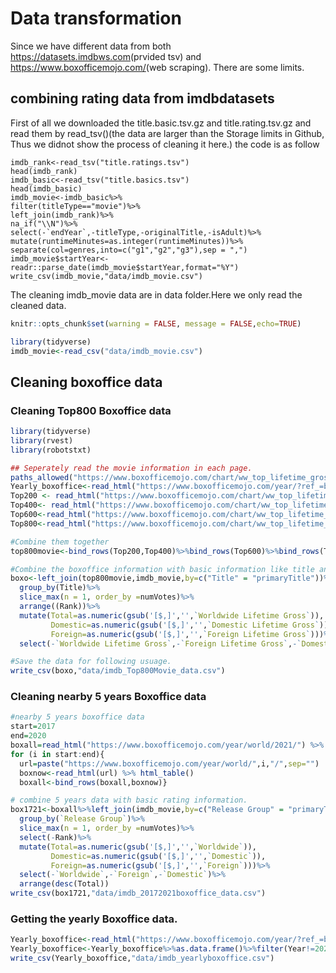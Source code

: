 # Data transformation


Since we have different data from both <https://datasets.imdbws.com>(prvided tsv) and <https://www.boxofficemojo.com/>(web scraping). There are some limits.

## combining rating data from imdbdatasets

First of all we downloaded the title.basic.tsv.gz and title.rating.tsv.gz and read them by read_tsv()(the data are larger than the Storage limits in Github, Thus we didnot show the process of cleaning it here.)
the code is as follow
```
imdb_rank<-read_tsv("title.ratings.tsv")
head(imdb_rank)
imdb_basic<-read_tsv("title.basics.tsv")
head(imdb_basic)
imdb_movie<-imdb_basic%>%
filter(titleType=="movie")%>%
left_join(imdb_rank)%>%
na_if("\\N")%>%
select(-`endYear`,-titleType,-originalTitle,-isAdult)%>%
mutate(runtimeMinutes=as.integer(runtimeMinutes))%>%
separate(col=genres,into=c("g1","g2","g3"),sep = ",")
imdb_movie$startYear<-readr::parse_date(imdb_movie$startYear,format="%Y")
write_csv(imdb_movie,"data/imdb_movie.csv")
```

The cleaning imdb_movie data are in data folder.Here we only read the cleaned data.

```r
knitr::opts_chunk$set(warning = FALSE, message = FALSE,echo=TRUE)
```

```r
library(tidyverse)
imdb_movie<-read_csv("data/imdb_movie.csv")
```

##  Cleaning boxoffice data

### Cleaning Top800 Boxoffice data

```r
library(tidyverse)
library(rvest)
library(robotstxt)

## Seperately read the movie information in each page.
paths_allowed("https://www.boxofficemojo.com/chart/ww_top_lifetime_gross/?area=XWW")
Yearly_boxoffice<-read_html("https://www.boxofficemojo.com/year/?ref_=bo_nb_di_secondarytab") %>% html_table()
Top200 <- read_html("https://www.boxofficemojo.com/chart/ww_top_lifetime_gross/?area=XWW") %>% html_table()
Top400<- read_html("https://www.boxofficemojo.com/chart/ww_top_lifetime_gross/?area=XWW&offset=200") %>% html_table()
Top600<-read_html("https://www.boxofficemojo.com/chart/ww_top_lifetime_gross/?area=XWW&offset=400") %>% html_table()
Top800<-read_html("https://www.boxofficemojo.com/chart/ww_top_lifetime_gross/?area=XWW&offset=600") %>% html_table()

#Combine them together
top800movie<-bind_rows(Top200,Top400)%>%bind_rows(Top600)%>%bind_rows(Top800)

#Combine the boxoffice information with basic information like title and rating
boxo<-left_join(top800movie,imdb_movie,by=c("Title" = "primaryTitle"))%>%
  group_by(Title)%>%
  slice_max(n = 1, order_by =numVotes)%>%
  arrange((Rank))%>%
  mutate(Total=as.numeric(gsub('[$,]','',`Worldwide Lifetime Gross`)),
         Domestic=as.numeric(gsub('[$,]','',`Domestic Lifetime Gross`)),
         Foreign=as.numeric(gsub('[$,]','',`Foreign Lifetime Gross`)))%>%
  select(-`Worldwide Lifetime Gross`,-`Foreign Lifetime Gross`,-`Domestic Lifetime Gross`,-Year)

#Save the data for following usuage.
write_csv(boxo,"data/imdb_Top800Movie_data.csv")
```

### Cleaning nearby 5 years Boxoffice data

```r
#nearby 5 years boxoffice data
start=2017
end=2020
boxall=read_html("https://www.boxofficemojo.com/year/world/2021/") %>% html_table()
for (i in start:end){
  url=paste("https://www.boxofficemojo.com/year/world/",i,"/",sep="")
  boxnow<-read_html(url) %>% html_table()
  boxall<-bind_rows(boxall,boxnow)}

# combine 5 years data with basic rating information.
box1721<-boxall%>%left_join(imdb_movie,by=c("Release Group" = "primaryTitle"))%>%
  group_by(`Release Group`)%>%
  slice_max(n = 1, order_by =numVotes)%>%
  select(-Rank)%>%
  mutate(Total=as.numeric(gsub('[$,]','',`Worldwide`)),
         Domestic=as.numeric(gsub('[$,]','',`Domestic`)),
         Foreign=as.numeric(gsub('[$,]','',`Foreign`)))%>%
  select(-`Worldwide`,-`Foreign`,-`Domestic`)%>%
  arrange(desc(Total))
write_csv(box1721,"data/imdb_20172021boxoffice_data.csv")
```

### Getting the yearly Boxoffice data.

```r
Yearly_boxoffice<-read_html("https://www.boxofficemojo.com/year/?ref_=bo_nb_di_secondarytab") %>% html_table()
Yearly_boxoffice<-Yearly_boxoffice%>%as.data.frame()%>%filter(Year!=2022)%>%mutate(Total=as.numeric(gsub('[$,()]','',`Total.Gross`)),Average=as.numeric(gsub('[$,]','',Average)))%>%select(-`Total.Gross`)
write_csv(Yearly_boxoffice,"data/imdb_yearlyboxoffice.csv")
```



